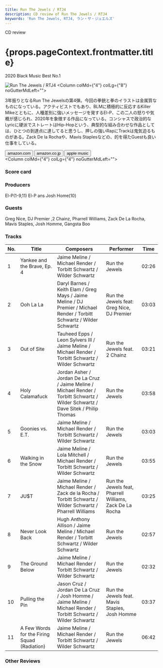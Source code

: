 ```yaml
---
title: Run The Jewels / RTJ4
description: CD review of Run The Jewels / RTJ4
keywords: 'Run The Jewels, RTJ4, ラン・ザ・ジュエルズ'
---
```





<p className="largeP">CD review</p>
<h1 className="h1--no--margin">{props.pageContext.frontmatter.title}</h1>
<p className="largeP"><Link to="/best50/2020/">2020 Black Music Best No.1</Link></p>

<Row  className="image-card-group">
	<Column colMd={"3"} colLg={"4"} noGutterMdLeft="">
       <ImageCard>

![Run The Jewels / RTJ4](../../images/cd/runthejewels4L.jpg) 
</ImageCard>
	</Column>
	<Column colMd={"4"} colLg={"8"} noGutterMdLeft="">
	<p>
	3年振りとなるRun The Jewelsの第4弾。今回の拳銃と拳のイラストは金属質なものになっている。アクティビストでもあり、BLMに積極的に反応するKiller Mikeとともに、人種差別に強いメッセージを発するEl-P、この二人の怒りや気概が感じられ、2020年を象徴する作品になっている。コンシャスで政治的なLyricに硬派でストレートはHip-Hopという、典型的な組み合わせな作品としては、ひとつの到達点に達してると思うし、押しの強いRapにTrackは鬼気迫るものがある。Zack De la Rochaや、Mavis Staplesなどの、的を得たGuestも良い仕事をしている。
	</p>
	<div>
	  <Button href="https://amzn.to/37R5hE4" kind="primary" size="small" renderIcon={ArrowUpRight24}>
      amazon.com
    </Button>
    <Button href="https://amzn.to/3mTxCho" kind="secondary" size="small" renderIcon={ArrowUpRight24}>
      amazon.co.jp
    </Button>
		<Button href="https://apple.co/3rw6h8w" kind="tertiary" size="small" renderIcon={ArrowUpRight24}>
      apple music
    </Button>
	</div>
	</Column>
</Row>
<Row >
	<Column colMd={"4"} colLg={"4"} noGutterMdLeft="">
<div>
  <h3>Score card</h3>
	<SliderJS1 value="4" />
  <SliderJS2 value="2" />
	<SliderJS3 value="2" />
  <SliderJS4 value="9" />
</div>
</Column>
<Column colMd={"4"} colLg={"8"} noGutterMdLeft="">
<div>
<h3>Producers</h3>
<p>
El-P(1-9,11)
El-P ans Josh Home(10)
</p>
<h3>Guests</h3>
<p>
Greg Nice, DJ Premier ,2 Chainz, Pharrell Williams, Zack De La Rocha, Mavis Staples, Josh Homme, Gangsta Boo
</p>
</div>
</Column>
</Row>

<h3>Tracks</h3>

| No. |	 Title                                       |	 Composers                                                                                                                        |	 Performer                                               | Time	 |
| --- |	-------------------------------------------- | ---------------------------------------------------------------------------------------------------------------------------------- | -------------------------------------------------------- | ----- |
|	1	  |	Yankee and the Brave, Ep. 4                  | Jaime Meline / Michael Render / Torbitt Schwartz / Wilder Schwartz                                                                	|	Run the Jewels                                           | 02:26 |
|	2	  |	Ooh La La                                    | Daryl Barnes / Keith Elam / Greg Mays / Jaime Meline / DJ Premier / Michael Render / Torbitt Schwartz / Wilder Schwartz           	|	Run the Jewels feat: Greg Nice, DJ Premier               | 03:03 |
|	3	  |	Out of Site                                  | Tauheed Epps / Leon Sylvers III / Jaime Meline / Michael Render / Torbitt Schwartz / Wilder Schwartz                              	|	Run the Jewels feat. 2 Chainz                            | 03:21 |
|	4	  |	Holy Calamafuck                              | Jordan Asher / Jordan De La Cruz / Jaime Meline / Michael Render / Torbitt Schwartz / Wilder Schwartz / Dave Sitek / Philip Thomas	|	Run the Jewels                                           | 03:58 |
|	5	  |	Goonies vs. E.T.                             | Jaime Meline / Michael Render / Torbitt Schwartz / Wilder Schwartz                                                                	|	Run the Jewels                                           | 03:03 |
|	6	  |	Walking in the Snow                          | Jaime Meline / Lola Mitchell / Michael Render / Torbitt Schwartz / Wilder Schwartz                                                	|	Run the Jewels                                           | 03:55 |
|	7	  |	JU$T                                         | Jaime Meline / Michael Render / Zack de la Rocha / Torbitt Schwartz / Wilder Schwartz / Pharrell Williams                         	|	Run the Jewels feat, Pharrell Williams, Zack De La Rocha | 03:25 |
|	8	  |	Never Look Back                              | Hugh Anthony Allison / Jaime Meline / Michael Render / Torbitt Schwartz / Wilder Schwartz                                         	|	Run the Jewels                                           | 02:57 |
|	9	  |	The Ground Below                             | Jaime Meline / Michael Render / Torbitt Schwartz / Wilder Schwartz                                                                	|	Run the Jewels                                           | 02:32 |
|	10	|	Pulling the Pin                              | Jason Cruz / Jordan De La Cruz / Josh Homme / Jaime Meline / Michael Render / Torbitt Schwartz / Wilder Schwartz                  	|	Run the Jewels feat. Mavis Staples, Josh Homme           | 03:37 |
|	11	|	A Few Words for the Firing Squad (Radiation) | Jaime Meline / Michael Render / Torbitt Schwartz / Wilder Schwartz                                                                	|	Run the Jewels                                           | 06:42 |

<h3>Other Reviews</h3>

<Row>
<Column colMd={3} colLg={3} noGutterMdLeft>
<Review1 />
</Column>
</Row>